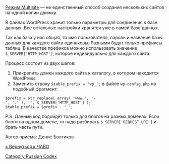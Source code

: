 [[Создание сети|Режим Multisite]] — не единственный способ создания нескольких сайтов на одной копии движка.

В файлах WordPress хранит только параметры для соединения к базе данных. Все остальные настройки хранятся уже в самой базе данных.

Так как база у нас общая, то имя пользователя, пароль и название базы данных для каждого сайта одинаковы. Разными будут только префиксы таблиц. В качестве префикса можно использовать значение <code>$_SERVER['HTTP_HOST']</code>, которое индивидуально для каждого сайта.

Процесс состоит из двух шагов:
# Прикрепить домен каждого сайта к каталогу, в котором находится WordPress.
# Заменить строку <code>$table_prefix  = 'wp_';</code> в файле <code>wp-config.php</code> на подобный фрагмент:
 $prefix = str_replace( array( 'www.', '-', '.' ), &#x27;', $_SERVER['HTTP_HOST'] );
 $table_prefix = $prefix . '_';

P.S. Данный код подойдёт только для блогов на разных доменах. Если блоги на одном домене, то надо разбирать <code>$_SERVER['REQUEST_URI']</code> и брать часть пути.

Автор приёма: Денис Болтиков

[[ЧАВО|« Вернуться к ЧАВО]]

[[Category:Russian Codex]]